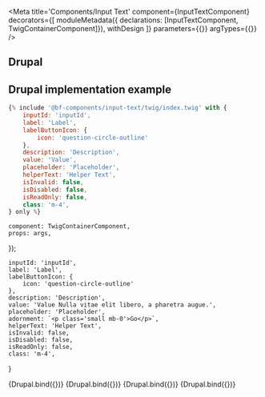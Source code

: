 
<Meta
    title='Components/Input Text'
    component={InputTextComponent}
    decorators={[
        moduleMetadata({ declarations: [InputTextComponent, TwigContainerComponent]}),
        withDesign
    ]}
    parameters={{}}
    argTypes={{}}
/>

<ArgsTable of={InputTextComponent} />

## Drupal

## Drupal implementation example

```jsx
{% include '@bf-components/input-text/twig/index.twig' with {
    inputId: 'inputId',
    label: 'Label',
    labelButtonIcon: {
        icon: 'question-circle-outline'
    },
    description: 'Description',
    value: 'Value',
    placeholder: 'Placeholder',
    helperText: 'Helper Text',
    isInvalid: false,
    isDisabled: false,
    isReadOnly: false,
    class: 'm-4',
} only %}
```

    component: TwigContainerComponent,
    props: args,
});

    inputId: 'inputId',
    label: 'Label',
    labelButtonIcon: {
        icon: 'question-circle-outline'
    },
    description: 'Description',
    value: 'Value Nulla vitae elit libero, a pharetra augue.',
    placeholder: 'Placeholder',
    adornment: `<p class='small mb-0'>Go</p>`,
    helperText: 'Helper Text',
    isInvalid: false,
    isDisabled: false,
    isReadOnly: false,
    class: 'm-4',
}

<Canvas withSource='none'>
    <Story
        name='Drupal'
        args={{
            elementPath: 'components/input-text/_doc/template.drupal',
            ...commonProps
        }}
    >
        {Drupal.bind({})}
    </Story>
</Canvas>

<Canvas withSource='none'>
    <Story
        name='Drupal - with isInvalid'
        args={{
            elementPath: 'components/input-text/_doc/template.drupal',
            ...commonProps,
            isInvalid: true,
            errorMessage: 'Error message.'
        }}
    >
        {Drupal.bind({})}
    </Story>
</Canvas>

<Canvas withSource='none'>
    <Story
        name='Drupal - with isDisabled'
        args={{
            elementPath: 'components/input-text/_doc/template.drupal',
            ...commonProps,
            isDisabled: true,
        }}
    >
        {Drupal.bind({})}
    </Story>
</Canvas>

<Canvas withSource='none'>
    <Story
        name='Drupal - with isReadOnly'
        args={{
            elementPath: 'components/input-text/_doc/template.drupal',
            ...commonProps,
            isReadOnly: true,
        }}
    >
        {Drupal.bind({})}
    </Story>
</Canvas>